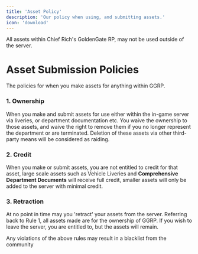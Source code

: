 ```yaml
---
title: 'Asset Policy'
description: 'Our policy when using, and submitting assets.'
icon: 'download'
---
```


<Note>All assets within Chief Rich's GoldenGate RP, may not be used outside of the server.</Note>

# Asset Submission Policies

The policies for when you make assets for anything within GGRP.

### 1. Ownership

When you make and submit assets for use either within the in-game server via liveries, or department documentation etc. You waive the ownership to those assets, and waive the right to remove them if you no longer represent the department or are terminated. Deletion of these assets via other third-party means will be considered as raiding.

### 2. Credit

When you make or submit assets, you are not entitled to credit for that asset, large scale assets such as <Tooltip tip="This does not include trailers.">Vehicle Liveries</Tooltip>
and **Comprehensive Department Documents** will receive full credit, smaller assets will only be added to the server with minimal credit.

### 3. Retraction

At no point in time may you 'retract' your assets from the server. Referring back to Rule 1, all assets made are for the ownership of GGRP. If you wish to leave the server, you are entitled to, but the assets will remain.

<Warning>Any violations of the above rules may result in a blacklist from the community</Warning>